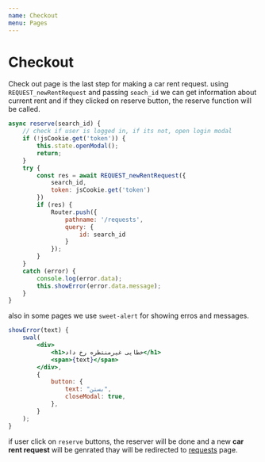 ```yaml
---
name: Checkout
menu: Pages
---
```


# Checkout
Check out page is the last step for making a car rent request. using `REQUEST_newRentRequest` and passing `seach_id` we can get information about current rent and if they clicked on reserve button, the reserve function will be called.

```jsx
async reserve(search_id) {
    // check if user is logged in, if its not, open login modal
    if (!jsCookie.get('token')) {
        this.state.openModal();
        return;
    }
    try {
        const res = await REQUEST_newRentRequest({
            search_id,
            token: jsCookie.get('token')
        })
        if (res) {
            Router.push({
                pathname: '/requests',
                query: {
                    id: search_id
                }
            });
        }
    }
    catch (error) {
        console.log(error.data);
        this.showError(error.data.message);
    }
}
```

also in some pages we use `sweet-alert` for showing erros and messages.
```jsx
showError(text) {
    swal(
        <div>
            <h1>خطایی غیرمنتظره رخ داد</h1>
            <span>{text}</span>
        </div>,
        {
            button: {
                text: "بستن",
                closeModal: true,
            },
        }
    );
}
```

if user click on `reserve` buttons, the reserver will be done and a new **car rent request** will be genrated thay will be redirected to [requests](/requests) page.